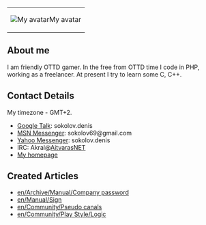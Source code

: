 {|style="float:right; width:0%; text-align:center; font-size:8pt; background:#F1F1ED"
|[[File:en/Archive/Community/Users/Akral's avatar.jpeg|My avatar]]My avatar
|}
==About me==
I am friendly OTTD gamer.
In the free from OTTD time I code in PHP, working as a freelancer.
At present I try to learn some C, C++.
==Contact Details==
My timezone - GMT+2.
* [http://talk.google.com Google Talk]: sokolov.denis
* [http://messenger.msn.com/ MSN Messenger]: sokolov69@gmail.com
* [http://messenger.yahoo.com/ Yahoo Messenger]: sokolov.denis
* IRC: Akral@[http://en.wikipedia.org/wiki/Aitvaras_(network) AitvarasNET]
* [http://www.licejus.lt/~denis My homepage]
==Created Articles==
*[[en/Archive/Manual/Company password]]
*[[en/Manual/Sign]]
*[[en/Community/Pseudo canals]]
*[[en/Community/Play Style/Logic]]
